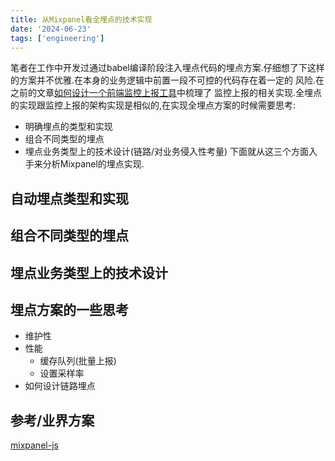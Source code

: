 ```yaml
---
title: 从Mixpanel看全埋点的技术实现
date: '2024-06-23'
tags: ['engineering']
---
```


笔者在工作中开发过通过babel编译阶段注入埋点代码的埋点方案.仔细想了下这样的方案并不优雅.在本身的业务逻辑中前置一段不可控的代码存在着一定的
风险.在之前的文章[如何设计一个前端监控上报工具](https://icantunderstand.github.io/blogNew/blog/frontEndTool/buildLogger)中梳理了
监控上报的相关实现.全埋点的实现跟监控上报的架构实现是相似的,在实现全埋点方案的时候需要思考:

- 明确埋点的类型和实现
- 组合不同类型的埋点
- 埋点业务类型上的技术设计(链路/对业务侵入性考量)
  下面就从这三个方面入手来分析Mixpanel的埋点实现.

## 自动埋点类型和实现

## 组合不同类型的埋点

## 埋点业务类型上的技术设计

## 埋点方案的一些思考

- 维护性
- 性能
  - 缓存队列(批量上报)
  - 设置采样率
- 如何设计链路埋点

## 参考/业界方案

[mixpanel-js](https://github.com/mixpanel/mixpanel-js)
